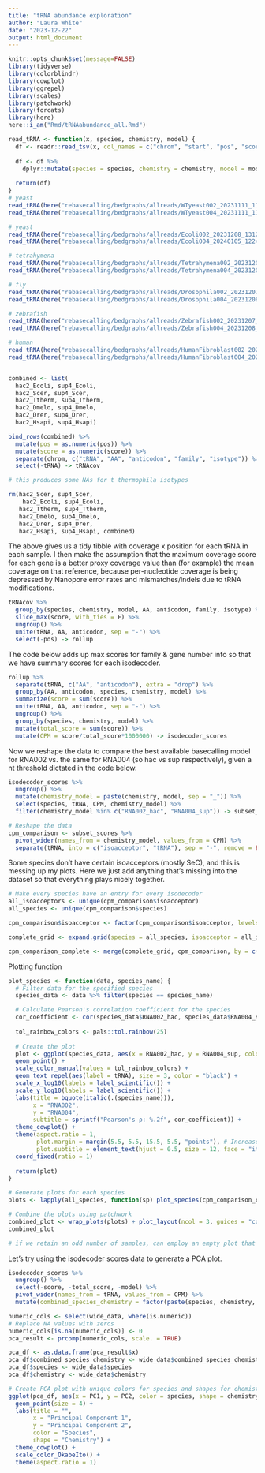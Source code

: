 ```yaml
---
title: "tRNA abundance exploration"
author: "Laura White"
date: "2023-12-22"
output: html_document
---
```

```r
knitr::opts_chunk$set(message=FALSE)
library(tidyverse)
library(colorblindr)
library(cowplot)
library(ggrepel)
library(scales)
library(patchwork)
library(forcats)
library(here)
here::i_am("Rmd/tRNAabundance_all.Rmd")
```

```r
read_tRNA <- function(x, species, chemistry, model) {
  df <- readr::read_tsv(x, col_names = c("chrom", "start", "pos", "score"), show_col_types = FALSE)
  
  df <- df %>%
    dplyr::mutate(species = species, chemistry = chemistry, model = model) # easiest is add these by hand for now
  
  return(df)
}
# yeast
read_tRNA(here("rebasecalling/bedgraphs/allreads/WTyeast002_20231111_1103_P2S-00519-A_PAS43478_1fa49e43.rna002_70bps_hac@v3.bg"), "S. cerevisiae", "RNA002", "hac") -> hac2_Scer
read_tRNA(here("rebasecalling/bedgraphs/allreads/WTyeast004_20231111_1104_P2S-00519-B_PAQ47538_fa3726ec.rna004_130bps_sup@v3.0.1.bg"), "S. cerevisiae", "RNA004", "sup") -> sup4_Scer

# yeast
read_tRNA(here("rebasecalling/bedgraphs/allreads/Ecoli002_20231208_1312_P2S-00519-A_PAS44628_9e5214a7.rna002_70bps_hac@v3.bg"), "E. coli", "RNA002", "hac") -> hac2_Ecoli
read_tRNA(here("rebasecalling/bedgraphs/allreads/Ecoli004_20240105_1224_MN31004_FAX73799_1fe84761.rna004_130bps_sup@v3.0.1.bg"), "E. coli", "RNA004", "sup") -> sup4_Ecoli

# tetrahymena
read_tRNA(here("rebasecalling/bedgraphs/allreads/Tetrahymena002_20231207_1743_MN35252_FAX30455_c9f80979.rna002_70bps_hac@v3.bg"), "T. thermophila", "RNA002", "hac") -> hac2_Ttherm
read_tRNA(here("rebasecalling/bedgraphs/allreads/Tetrahymena004_20231208_0920_MN42516_FAX71838_a244513d.rna004_130bps_sup@v3.0.1.bg"), "T. thermophila", "RNA004", "sup") -> sup4_Ttherm

# fly
read_tRNA(here("rebasecalling/bedgraphs/allreads/Drosophila002_20231207_1500_MN35252_FAX30455_48242de2.rna002_70bps_hac@v3.bg"), "D. melanogaster", "RNA002", "hac") -> hac2_Dmelo
read_tRNA(here("rebasecalling/bedgraphs/allreads/Drosophila004_20231208_1307_MN31004_FAX73799_72c200e4.rna004_130bps_sup@v3.0.1.bg"), "D. melanogaster", "RNA004", "sup") -> sup4_Dmelo

# zebrafish
read_tRNA(here("rebasecalling/bedgraphs/allreads/Zebrafish002_20231207_1528_P2S-00519-A_PAS44221_7e583c4c.rna002_70bps_hac@v3.bg"), "D. rerio", "RNA002", "hac") -> hac2_Drer
read_tRNA(here("rebasecalling/bedgraphs/allreads/Zebrafish004_20231208_0919_MN31004_FAX73799_f3dea9f8.rna004_130bps_sup@v3.0.1.bg"), "D. rerio", "RNA004", "sup") -> sup4_Drer

# human
read_tRNA(here("rebasecalling/bedgraphs/allreads/HumanFibroblast002_20231207_1455_P2S-00519-B_PAS29437_b7f6c4bd.rna002_70bps_hac@v3.bg"), "H. sapiens", "RNA002", "hac") -> hac2_Hsapi
read_tRNA(here("rebasecalling/bedgraphs/allreads/HumanFibroblast004_20231208_1351_MN42516_FAX71838_b8f7b990.rna004_130bps_sup@v3.0.1.bg"), "H. sapiens", "RNA004", "sup") -> sup4_Hsapi


combined <- list(
  hac2_Ecoli, sup4_Ecoli,
  hac2_Scer, sup4_Scer,
  hac2_Ttherm, sup4_Ttherm,
  hac2_Dmelo, sup4_Dmelo,
  hac2_Drer, sup4_Drer,
  hac2_Hsapi, sup4_Hsapi)

bind_rows(combined) %>%
  mutate(pos = as.numeric(pos)) %>%
  mutate(score = as.numeric(score)) %>%
  separate(chrom, c("tRNA", "AA", "anticodon", "family", "isotype")) %>%
  select(-tRNA) -> tRNAcov

# this produces some NAs for t thermophila isotypes

rm(hac2_Scer, sup4_Scer,
    hac2_Ecoli, sup4_Ecoli,
   hac2_Ttherm, sup4_Ttherm,
   hac2_Dmelo, sup4_Dmelo,
   hac2_Drer, sup4_Drer,
   hac2_Hsapi, sup4_Hsapi, combined)
```

The above gives us a tidy tibble with coverage x position for each tRNA in each sample.
I then make the assumption that the maximum coverage score for each gene is a better proxy coverage value than (for example) the mean coverage on that reference, because per-nucleotide coverage is being depressed by Nanopore error rates and mismatches/indels due to tRNA modifications.
```r
tRNAcov %>%
  group_by(species, chemistry, model, AA, anticodon, family, isotype) %>%
  slice_max(score, with_ties = F) %>%
  ungroup() %>%
  unite(tRNA, AA, anticodon, sep = "-") %>%
  select(-pos) -> rollup
```

The code below adds up max scores for family & gene number info so that we have summary scores for each isodecoder.
```r
rollup %>%
  separate(tRNA, c("AA", "anticodon"), extra = "drop") %>%
  group_by(AA, anticodon, species, chemistry, model) %>%
  summarize(score = sum(score)) %>%
  unite(tRNA, AA, anticodon, sep = "-") %>%
  ungroup() %>%
  group_by(species, chemistry, model) %>%
  mutate(total_score = sum(score)) %>%
  mutate(CPM = score/total_score*1000000) -> isodecoder_scores
```

Now we reshape the data to compare the best available basecalling model for RNA002 vs. the same for RNA004 (so hac vs sup respectively), given a nt threshold dictated in the code below.
```r
isodecoder_scores %>%
  ungroup() %>%
  mutate(chemistry_model = paste(chemistry, model, sep = "_")) %>%
  select(species, tRNA, CPM, chemistry_model) %>%
  filter(chemistry_model %in% c("RNA002_hac", "RNA004_sup")) -> subset_scores

# Reshape the data
cpm_comparison <- subset_scores %>%
  pivot_wider(names_from = chemistry_model, values_from = CPM) %>%
  separate(tRNA, into = c("isoacceptor", "tRNA"), sep = "-", remove = FALSE)

```

Some species don't have certain isoacceptors (mostly SeC), and this is messing up my plots. Here we just add anything that's missing into the dataset so that everything plays nicely together.
```r
# Make every species have an entry for every isodecoder
all_isoacceptors <- unique(cpm_comparison$isoacceptor)
all_species <- unique(cpm_comparison$species)

cpm_comparison$isoacceptor <- factor(cpm_comparison$isoacceptor, levels = all_isoacceptors)

complete_grid <- expand.grid(species = all_species, isoacceptor = all_isoacceptors)

cpm_comparison_complete <- merge(complete_grid, cpm_comparison, by = c("species", "isoacceptor"), all = TRUE)
```

Plotting function
```r
plot_species <- function(data, species_name) {
  # Filter data for the specified species
  species_data <- data %>% filter(species == species_name)

  # Calculate Pearson's correlation coefficient for the species
  cor_coefficient <- cor(species_data$RNA002_hac, species_data$RNA004_sup, method = "pearson", use = "complete.obs")
  
  tol_rainbow_colors <- pals::tol.rainbow(25)
  
  # Create the plot
  plot <- ggplot(species_data, aes(x = RNA002_hac, y = RNA004_sup, color = isoacceptor)) +
  geom_point() +
  scale_color_manual(values = tol_rainbow_colors) +
  geom_text_repel(aes(label = tRNA), size = 3, color = "black") +
  scale_x_log10(labels = label_scientific()) +
  scale_y_log10(labels = label_scientific()) +
  labs(title = bquote(italic(.(species_name))),
       x = "RNA002",
       y = "RNA004",
       subtitle = sprintf("Pearson's ρ: %.2f", cor_coefficient)) +
  theme_cowplot() +
  theme(aspect.ratio = 1,
        plot.margin = margin(5.5, 5.5, 15.5, 5.5, "points"), # Increase bottom margin
        plot.subtitle = element_text(hjust = 0.5, size = 12, face = "italic", color = "black")) +
  coord_fixed(ratio = 1)
  
  return(plot)
}
```


```r
# Generate plots for each species
plots <- lapply(all_species, function(sp) plot_species(cpm_comparison_complete, sp))

# Combine the plots using patchwork
combined_plot <- wrap_plots(plots) + plot_layout(ncol = 3, guides = "collect")
combined_plot

# if we retain an odd number of samples, can employ an empty plot that gets combined to put the legend into the final slot of the patched grid
```
Let's try using the isodecoder scores data to generate a PCA plot.
```r
isodecoder_scores %>%
  ungroup() %>%
  select(-score, -total_score, -model) %>%
  pivot_wider(names_from = tRNA, values_from = CPM) %>%
  mutate(combined_species_chemistry = factor(paste(species, chemistry, sep = "_"))) -> wide_data

numeric_cols <- select(wide_data, where(is.numeric))
# Replace NA values with zeros
numeric_cols[is.na(numeric_cols)] <- 0
pca_result <- prcomp(numeric_cols, scale. = TRUE)

pca_df <- as.data.frame(pca_result$x)
pca_df$combined_species_chemistry <- wide_data$combined_species_chemistry
pca_df$species <- wide_data$species
pca_df$chemistry <- wide_data$chemistry

# Create PCA plot with unique colors for species and shapes for chemistry
ggplot(pca_df, aes(x = PC1, y = PC2, color = species, shape = chemistry)) +
  geom_point(size = 4) +
  labs(title = "",
       x = "Principal Component 1",
       y = "Principal Component 2",
       color = "Species",
       shape = "Chemistry") +
  theme_cowplot() +
  scale_color_OkabeIto() +
  theme(aspect.ratio = 1)


```

